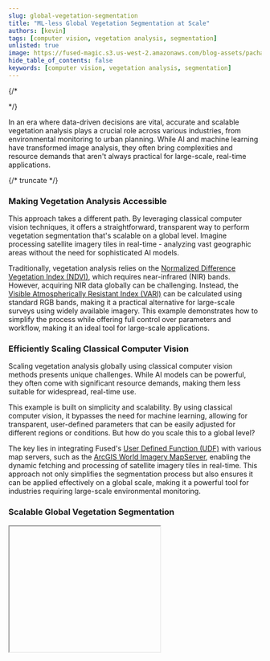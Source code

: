 ```yaml
---
slug: global-vegetation-segmentation
title: "ML-less Global Vegetation Segmentation at Scale"
authors: [kevin]
tags: [computer vision, vegetation analysis, segmentation]
unlisted: true
image: https://fused-magic.s3.us-west-2.amazonaws.com/blog-assets/pachama_app.png
hide_table_of_contents: false
keywords: [computer vision, vegetation analysis, segmentation]
---
```


{/*

<ReactPlayer className="video__player" playing={true} muted={true} controls height="100%" url="https://fused-magic.s3.us-west-2.amazonaws.com/blog-assets/pachama_land_suitability_app.mp4" width="100%" />
*/}

In an era where data-driven decisions are vital, accurate and scalable vegetation analysis plays a crucial role across various industries, from environmental monitoring to urban planning. While AI and machine learning have transformed image analysis, they often bring complexities and resource demands that aren't always practical for large-scale, real-time applications.

{/* truncate */}

### **Making Vegetation Analysis Accessible**

This approach takes a different path. By leveraging classical computer vision techniques, it offers a straightforward, transparent way to perform vegetation segmentation that's scalable on a global level. Imagine processing satellite imagery tiles in real-time - analyzing vast geographic areas without the need for sophisticated AI models.

Traditionally, vegetation analysis relies on the [Normalized Difference Vegetation Index (NDVI)](https://gisgeography.com/ndvi-normalized-difference-vegetation-index/), which requires near-infrared (NIR) bands. However, acquiring NIR data globally can be challenging. Instead, the [Visible Atmospherically Resistant Index (VARI)](https://space4water.org/space/visible-atmospherically-resistant-index-vari) can be calculated using standard RGB bands, making it a practical alternative for large-scale surveys using widely available imagery. This example demonstrates how to simplify the process while offering full control over parameters and workflow, making it an ideal tool for large-scale applications.


### **Efficiently Scaling Classical Computer Vision**


Scaling vegetation analysis globally using classical computer vision methods presents unique challenges. While AI models can be powerful, they often come with significant resource demands, making them less suitable for widespread, real-time use.

This example is built on simplicity and scalability. By using classical computer vision, it bypasses the need for machine learning, allowing for transparent, user-defined parameters that can be easily adjusted for different regions or conditions. But how do you scale this to a global level?

The key lies in integrating Fused's [User Defined Function (UDF)](https://docs.fused.io/core-concepts/why/) with various map servers, such as the [ArcGIS World Imagery MapServer](https://www.arcgis.com/home/item.html?id=10df2279f9684e4a9f6a7f08febac2a9), enabling the dynamic fetching and processing of satellite imagery tiles in real-time. This approach not only simplifies the segmentation process but also ensures it can be applied effectively on a global scale, making it a powerful tool for industries requiring large-scale environmental monitoring.



### **Scalable Global Vegetation Segmentation**




<Iframe
  id="iframe-1"
  code={CODE}
  url = "https://staging.fused.io/workbench#app/s/i/fa_4weHcswRVC5DVVfDjg0AXN"
  height="250px"
/>


The UDF is designed to perform classical computer vision-based vegetation segmentation at a global scale, using satellite imagery tiles fetched from various map servers, such as the ArcGIS World Imagery MapServer. Here’s how it works:

**How It Works**:
1. **Input Parameters**: Users select their preferred vegetation index (such as VARI), and set threshold limits for segmentation.
2. **Vegetation Index Calculation**: The UDF extracts the necessary spectral bands and computes the vegetation index.
3. **Ground Sampling Distance (GSD) Calculation**: Using the zoom level, the UDF calculates the GSD, which determines the spatial resolution of the imagery.
4. **Segmentation and Processing**: The UDF applies thresholding, Gaussian smoothing, and morphological operations to refine the vegetation mask, allowing for precise identification of vegetation areas.

This combined approach ensures the UDF remains simple, flexible, and scalable, making it ideal for applications requiring extensive geographic coverage with transparent, easily adjustable processing steps. It's a powerful tool for global vegetation analysis, offering real-time insights across diverse regions without relying on complex machine learning models.



### **The Power of Simplicity**

Fused's serverless infrastructure empowers this UDF by delivering the computational power necessary for large-scale data processing, all without the hassle of managing servers or resources. By combining classical computer vision techniques with scalable cloud infrastructure, this solution supports real-time, global vegetation analysis. It's particularly suited for applications requiring extensive geographic coverage with transparent, easily adjustable processing steps. 

This UDF offers a powerful solution for vegetation analysis, providing simplicity, transparency, and broad applicability on a global scale:

- **Global Scale, No AI Needed**: This UDF uses classical computer vision techniques that easily scale across vast geographic areas, enabling large-scale vegetation analysis without machine learning models.

- **Transparency and Efficiency**: The workflow is fully transparent, allowing for easy understanding and adjustment of each step, making the method cost-effective and straightforward to implement.

- **Broad Applicability**: Applicable globally using various satellite imagery sources, such as the ArcGIS World Imagery MapServer, this UDF is ideal for industries requiring extensive environmental monitoring, enabling real-time insights across diverse regions for informed decision-making.





### **Bringing the UDF to Life**



The scalability and simplicity of this UDF make it a versatile tool for a wide range of global applications:



- **Global Environmental Monitoring**: The UDF can be used to monitor vegetation health and changes on a global scale, helping organizations track deforestation, reforestation, and land degradation in near real-time.



- **Forestry Management**: This UDF is particularly useful for forestry applications, enabling large-scale monitoring of forest health, identifying vegetation stress, and detecting dead or dying trees. It helps forestry managers detect early signs of disease, pests, or environmental stressors, supporting conservation, reforestation, and sustainable forest management efforts.



- **Urban Planning and Green Space Management**: City planners can apply this UDF to monitor and manage urban green spaces, ensuring sustainable urban development and maintaining the ecological balance within cities.



- **Agriculture**: Farmers and agricultural agencies can use the UDF to assess crop health over large areas, enabling efficient resource allocation and early detection of potential issues like drought or disease.



This classical computer vision approach, combined with the flexibility to use various map servers like the ArcGIS World Imagery MapServer, allows for precise, scalable analysis across diverse landscapes, supporting informed decision-making in various industries.



### **Empowering Global Analysis with Simple Tools**



This UDF demonstrates the power of classical computer vision methods for vegetation analysis, especially when scaled globally. By integrating with map servers, users can efficiently monitor forest health, identify stressed or dead vegetation, and manage urban green spaces—all without the complexity of machine learning models.



The transparency and scalability of this approach make it accessible to a wide range of users, from environmental scientists to city planners, enabling effective resource management and informed decision-making on a global scale.
